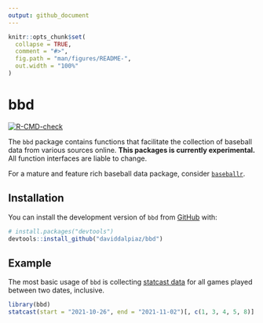 ```yaml
---
output: github_document
---
```


<!-- README.md is generated from README.Rmd. Please edit that file -->

```r
knitr::opts_chunk$set(
  collapse = TRUE,
  comment = "#>",
  fig.path = "man/figures/README-",
  out.width = "100%"
)
```

# bbd

<!-- badges: start -->
[![R-CMD-check](https://github.com/daviddalpiaz/bbd/actions/workflows/R-CMD-check.yaml/badge.svg)](https://github.com/daviddalpiaz/bbd/actions)
<!-- badges: end -->

The `bbd` package contains functions that facilitate the collection of baseball data from various sources online. **This packages is currently experimental.** All function interfaces are liable to change.

For a mature and feature rich baseball data package, consider [`baseballr`](https://github.com/BillPetti/baseballr).

## Installation

You can install the development version of `bbd` from [GitHub](https://github.com/) with:

``` r
# install.packages("devtools")
devtools::install_github("daviddalpiaz/bbd")
```

## Example

The most basic usage of `bbd` is collecting [statcast data](https://baseballsavant.mlb.com/statcast_search) for all games played between two dates, inclusive.

```r
library(bbd)
statcast(start = "2021-10-26", end = "2021-11-02")[, c(1, 3, 4, 5, 8)]
```
